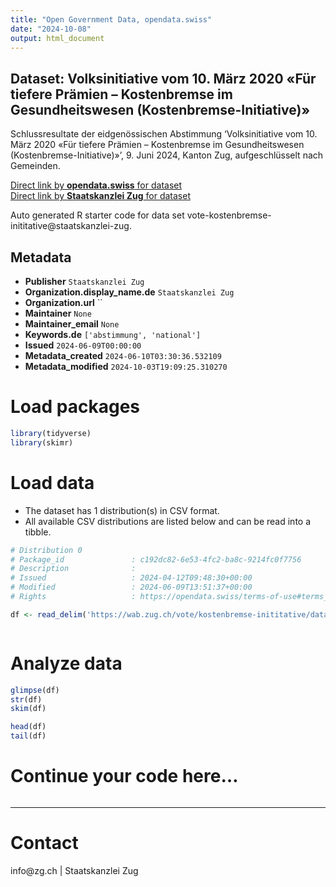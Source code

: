 ```yaml
---
title: "Open Government Data, opendata.swiss"
date: "2024-10-08"
output: html_document
---
```


## Dataset: Volksinitiative vom 10. März 2020 «Für tiefere Prämien – Kostenbremse im Gesundheitswesen (Kostenbremse-Initiative)»

Schlussresultate der eidgenössischen Abstimmung 'Volksinitiative vom 10. März 2020 «Für tiefere Prämien – Kostenbremse im Gesundheitswesen (Kostenbremse-Initiative)»', 9. Juni 2024, Kanton Zug, aufgeschlüsselt nach Gemeinden.

[Direct link by **opendata.swiss** for dataset](https://opendata.swiss/de/dataset/volksinitiative-vom-10-marz-2020-fur-tiefere-pramien-kostenbremse-im-gesundheitswesen-kostenbre)<br>
[Direct link by **Staatskanzlei Zug** for dataset](https://wab.zug.ch/vote/kostenbremse-inititative/data)

Auto generated R starter code for data set vote-kostenbremse-inititative@staatskanzlei-zug.

## Metadata

- **Publisher** `Staatskanzlei Zug`
- **Organization.display_name.de** `Staatskanzlei Zug`
- **Organization.url** ``
- **Maintainer** `None`
- **Maintainer_email** `None`
- **Keywords.de** `['abstimmung', 'national']`
- **Issued** `2024-06-09T00:00:00`
- **Metadata_created** `2024-06-10T03:30:36.532109`
- **Metadata_modified** `2024-10-03T19:09:25.310270`


# Load packages

```r

library(tidyverse)
library(skimr)

```

# Load data

-   The dataset has 1 distribution(s) in CSV format.
-   All available CSV distributions are listed below and can be read into a tibble.

```r

# Distribution 0
# Package_id               : c192dc82-6e53-4fc2-ba8c-9214fc0f7756
# Description              : 
# Issued                   : 2024-04-12T09:48:30+00:00
# Modified                 : 2024-06-09T13:51:37+00:00
# Rights                   : https://opendata.swiss/terms-of-use#terms_by

df <- read_delim('https://wab.zug.ch/vote/kostenbremse-inititative/data-csv')



```

# Analyze data

```r

glimpse(df)
str(df)
skim(df)

head(df)
tail(df)

```

# Continue your code here...

```r

```

------------------------------------------------------------------------

# Contact

info@zg.ch | Staatskanzlei Zug
